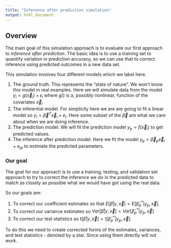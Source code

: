 ```yaml
---
title: "Inference after prediciton simulation"
output: html_document
---
```



## Overview

The main goal of this simulation approach is to evaluate our first approach to _inference after prediction_. The basic idea is to use a training set to quantify variation in prediction accuracy, so we can use that to correct inference using predicted outcomes in a new data set.

This simulation involves four different models which we label here. 

1. The ground truth. This represents the "state of nature". We won't know this model in real examples. Here we will simulate data from the model $y_i = g(\vec{x}_i) + \epsilon_i$ where $g()$ is a, possibly nonlinear, function of the covariates $\vec{x}_i$
2. The inferential model. For simplicity here we are are going to fit a linear model so $y_i = \vec{\beta}^T \vec{x}_i + e_i$. Here some subset of the $\vec{\beta}$ are what we care about when we are doing inference. 
3. The prediction model. We will fit the prediction model $y_{p} = f(\vec{x}_i)$ to get predicted values. 
4. The inference after prediction model. Here we fit the model $y_{p} = \vec{\beta}_p \vec{x}_i + e_{pi}$ to estimate the predicted parameters. 


### Our goal


The goal for our approach is to use a training, testing, and validation set approach to try to correct the inference we do in the predicted data to match as closely as possible what we would have got using the real data. 

So our goals are:

1. To correct our coefficient estimates so that $E[\hat{\beta} | y, \vec{x}] = E[\hat{\beta}^*_p | y_p, \vec{x}]$. 
2. To correct our variance estimates so $Var[\hat{\beta} | y, \vec{x}] = Var[\hat{\beta}^*_{p} | y_p, \vec{x}]$
3. To correct our test statistics so $t[\hat{\beta} | y, \vec{x}] = t[\hat{\beta}^*_p | y_p, \vec{x}]$. 

To do this we need to create corrected forms of the estimates, variances, and test statistics - denoted by a star. Since using them directly will not work. 